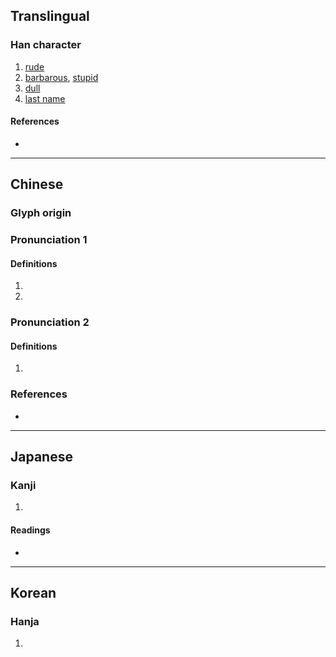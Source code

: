 {{character info/new}}
==Translingual==

===Han character===
{{Han char|rn=9|rad=人|as=08|sn=10|four=|canj=ODW|ids=⿰亻東}}

# [[rude]]
# [[barbarous]], [[stupid]]
# [[dull]]
# [[last name]]

====References====
* {{Han ref|kx=0109.110|dkj=00801|dj=0232.090|hdz=10172.040|uh=5032|ud=20530}}

----

==Chinese==
{{zh-forms|s=㑈}}

===Glyph origin===
{{Han etym}}

===Pronunciation 1===
{{zh-pron
|m=dōng
|c=dung1
|mc=y
|oc=y
|cat=pn
}}

====Definitions====
{{zh-hanzi}}

# {{zh-used in|儱倲}}
# {{surname|lang=zh}}

===Pronunciation 2===
{{zh-pron
|m=dòng
|cat=
}}

====Definitions====
{{zh-hanzi}}

# {{zh-only|𢙱倲}}

===References===
* {{R:yue:Jyutping Database}}

----

==Japanese==

===Kanji===
{{ja-kanji|grade=|rs=人08}}

# {{defn|lang=ja|sort=人08}}

====Readings====
* {{ja-readings|on=[[とう]] (tō), [[つ]] (tsu)|kun=[[おろかなさま]] (orokanasama)}}

----

==Korean==

===Hanja===
{{ko-hanja|hangeul=동|rv=dong|mr=tong}}

# {{defn|lang=ko|sort=人08}}